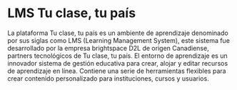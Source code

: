 # LMS Tu clase, tu país
La plataforma Tu clase, tu país es un ambiente de aprendizaje denominado por sus siglas como LMS (Learning Management System), este sistema fue desarrollado por la empresa brightspace D2L de origen Canadiense, partners tecnológicos de Tu clase, tu país.
El entorno de aprendizaje es un innovador sistema de gestión educativa para crear, alojar y editar recursos de aprendizaje en línea. Contiene una serie de herramientas flexibles para crear contenido personalizado para instituciones, cursos y usuarios.